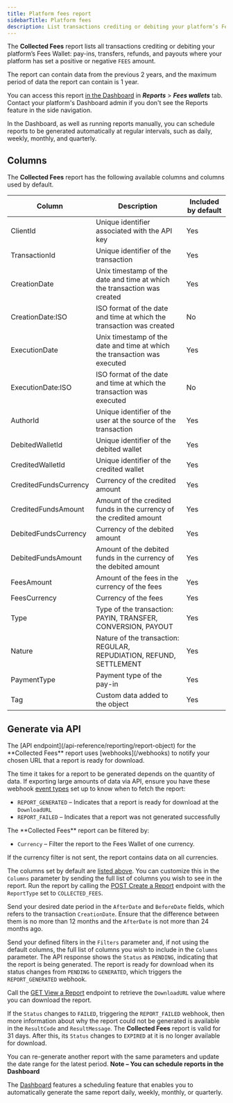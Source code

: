 ```yaml
---
title: Platform fees report
sidebarTitle: Platform fees
description: List transactions crediting or debiting your platform’s Fees Wallet
---
```




The **Collected Fees** report lists all transactions crediting or debiting your platform’s Fees Wallet: pay-ins, transfers, refunds, and payouts where your platform has set a positive or negative `FEES` amount.

The report can contain data from the previous 2 years, and the maximum period of data the report can contain is 1 year.

You can access this report <a href="https://hub.mangopay.com/" target="_blank">in the Dashboard</a> in ***Reports*** > ***Fees wallets*** tab. Contact your platform's Dashboard admin if you don't see the Reports feature in the side navigation.

In the Dashboard, as well as running reports manually, you can schedule reports to be generated automatically at regular intervals, such as daily, weekly, monthly, and quarterly.

## Columns

The **Collected Fees** report has the following available columns and columns used by default.

<table>
<thead>
<tr>
<th class="header">Column</th>
<th class="header">Description</th>
<th class="header">Included by default</th>
</tr>
</thead>
<tbody>
<tr>
<td class="table-content">ClientId</td>
<td class="table-content">Unique identifier associated with the API key</td>
<td class="table-content">Yes</td>
</tr><tr>
<td class="table-content">TransactionId</td>
<td class="table-content">Unique identifier of the transaction</td>
<td class="table-content">Yes</td>
</tr><tr>
<td class="table-content">CreationDate</td>
<td class="table-content">Unix timestamp of the date and time at which the transaction was created</td>
<td class="table-content">Yes</td>
</tr><tr>
</tr><tr>
<td class="table-content">CreationDate:ISO</td>
<td class="table-content">ISO format of the date and time at which the transaction was created</td>
<td class="table-content">No</td>
</tr><tr>
<td class="table-content">ExecutionDate</td>
<td class="table-content">Unix timestamp of the date and time at which the transaction was executed</td>
<td class="table-content">Yes</td>
</tr><tr>
</tr><tr>
<td class="table-content">ExecutionDate:ISO</td>
<td class="table-content">ISO format of the date and time at which the transaction was executed</td>
<td class="table-content">No</td>
</tr><tr>
<td class="table-content">AuthorId</td>
<td class="table-content">Unique identifier of the user at the source of the transaction</td>
<td class="table-content">Yes</td>
</tr><tr>
<td class="table-content">DebitedWalletId</td>
<td class="table-content">Unique identifier of the debited wallet</td>
<td class="table-content">Yes</td>
</tr><tr>
<td class="table-content">CreditedWalletId</td>
<td class="table-content">Unique identifier of the credited wallet</td>
<td class="table-content">Yes</td>
</tr><tr>
<td class="table-content">CreditedFundsCurrency</td>
<td class="table-content">Currency of the credited amount</td>
<td class="table-content">Yes</td>
</tr><tr>
<td class="table-content">CreditedFundsAmount</td>
<td class="table-content">Amount of the credited funds in the currency of the credited amount</td>
<td class="table-content">Yes</td>
</tr><tr>
<td class="table-content">DebitedFundsCurrency</td>
<td class="table-content">Currency of the debited amount</td>
<td class="table-content">Yes</td>
</tr><tr>
<td class="table-content">DebitedFundsAmount</td>
<td class="table-content">Amount of the debited funds in the currency of the debited amount</td>
<td class="table-content">Yes</td>
</tr><tr>
<td class="table-content">FeesAmount</td>
<td class="table-content">Amount of the fees in the currency of the fees</td>
<td class="table-content">Yes</td>
</tr><tr>
<td class="table-content">FeesCurrency</td>
<td class="table-content">Currency of the fees</td>
<td class="table-content">Yes</td>
</tr><tr>
<td class="table-content">Type</td>
<td class="table-content">Type of the transaction: PAYIN, TRANSFER, CONVERSION, PAYOUT</td>
<td class="table-content">Yes</td>
</tr><tr>
<td class="table-content">Nature</td>
<td class="table-content">Nature of the transaction: REGULAR, REPUDIATION, REFUND, SETTLEMENT</td>
<td class="table-content">Yes</td>
</tr><tr>
<td class="table-content">PaymentType</td>
<td class="table-content">Payment type of the pay-in</td>
<td class="table-content">Yes</td>
</tr><tr>
<td class="table-content">Tag</td>
<td class="table-content">Custom data added to the object</td>
<td class="table-content">Yes</td>
</tr>
</tbody>
</table>

## Generate via API

<Steps>
<Step title="Set up webhooks">
The [API endpoint](/api-reference/reporting/report-object) for the **Collected Fees** report uses [webhooks](/webhooks) to notify your chosen URL that a report is ready for download.

The time it takes for a report to be generated depends on the quantity of data. If exporting large amounts of data via API, ensure you have these webhook [event types](/webhooks/event-types) set up to know when to fetch the report:

- `REPORT_GENERATED` – Indicates that a report is ready for download at the `DownloadURL`
- `REPORT_FAILED` – Indicates that a report was not generated successfully
</Step>
<Step title="Define filters and columns">
The **Collected Fees** report can be filtered by:

- `Currency` – Filter the report to the Fees Wallet of one currency.

If the currency filter is not sent, the report contains data on all currencies.

The columns set by default are [listed above](#columns). You can customize this in the `Columns` parameter by sending the full list of columns you wish to see in the report.
</Step>
<Step title="Run the report">
Run the report by calling the [POST Create a Report](/api-reference/reporting/create-report) endpoint with the `ReportType` set to `COLLECTED_FEES`.

Send your desired date period in the `AfterDate` and `BeforeDate` fields, which refers to the transaction `CreationDate`. Ensure that the difference between them is no more than 12 months and the `AfterDate` is not more than 24 months ago.

Send your defined filters in the `Filters` parameter and, if not using the default columns, the full list of columns you wish to include in the `Columns` parameter.
<RestCreateReportCollectedFees/>
The API response shows the `Status` as `PENDING`, indicating that the report is being generated.
<RestCreateReportCollectedFeesResponse/>
</Step>
<Step title="Download when ready">
The report is ready for download when its status changes from `PENDING` to `GENERATED`, which triggers the  `REPORT_GENERATED` webhook. 

Call the [GET View a Report](/api-reference/reporting/view-report) endpoint to retrieve the `DownloadURL` value where you can download the report.

If the `Status` changes to `FAILED`, triggering the `REPORT_FAILED` webhook, then more information about why the report could not be generated is available in the `ResultCode` and `ResultMessage`.
</Step>
<Step title="Repeat process as needed">
The **Collected Fees** report is valid for 31 days. After this, its `Status` changes to `EXPIRED` at it is no longer available for download.

You can re-generate another report with the same parameters and update the date range for the latest period.
</Step>
</Steps>
<Note>
**Note – You can schedule reports in the Dashboard**

The <a href="https://hub.mangopay.com/" target="_blank">Dashboard</a> features a scheduling feature that enables you to automatically generate the same report daily, weekly, monthly, or quarterly. 
</Note>